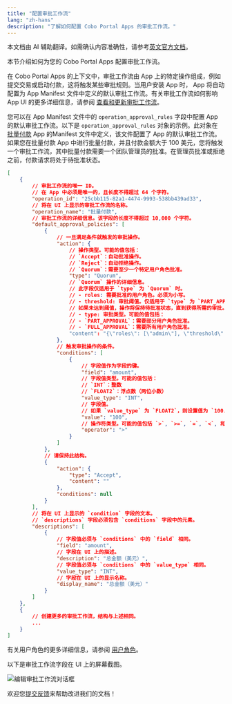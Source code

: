 ```yaml
---
title: "配置审批工作流"
lang: "zh-hans"
description: "了解如何配置 Cobo Portal Apps 的审批工作流。"
---
```

<Note>本文档由 AI 辅助翻译。如需确认内容准确性，请参考[英文官方文档](https://www.cobo.com/developers/v2/guides/overview/introduction)。</Note>

本节介绍如何为您的 Cobo Portal Apps 配置审批工作流。

在 Cobo Portal Apps 的上下文中，审批工作流由 App 上的特定操作组成，例如提交交易或启动付款，这将触发某些审批规则。当用户安装 App 时， App 将自动配置为 App Manifest 文件中定义的默认审批工作流。有关审批工作流如何影响 App  UI 的更多详细信息，请参阅 <a href="https://manuals.cobo.com/en/portal/portal-apps/workflow">查看和更新审批工作流</a>。

您可以在 App Manifest 文件中的 `operation_approval_rules` 字段中配置 App 的默认审批工作流。以下是 `operation_approval_rules` 对象的示例。此对象在 [批量付款](https://manuals.cobo.com/en/apps/batch-payouts/introduction)  App 的Manifest 文件中定义，该文件配置了 App 的默认审批工作流。如果您在批量付款 App 中进行批量付款，并且付款金额大于 100 美元，您将触发一个审批工作流，其中批量付款需要一个团队管理员的批准。在管理员批准或拒绝之前，付款请求将处于待批准状态。


```json
[
    {
        // 审批工作流的唯一 ID。
        // 在 App 中必须是唯一的，且长度不得超过 64 个字符。
        "operation_id": "25cbb115-82a1-4474-9993-538bb439ad33",
        // 将在 UI 上显示的审批工作流的名称。
        "operation_name": "批量付款",
        // 审批工作流的详细信息。该字段的长度不得超过 10,000 个字符。
        "default_approval_policies": [
            {
                // 一旦满足条件就触发的审批操作。
                "action": {
                    // 操作类型。可能的值包括：
                    // `Accept`：自动批准操作。
                    // `Reject`：自动拒绝操作。
                    // `Quorum`：需要至少一个特定用户角色批准。
                    "type": "Quorum",
                    // `Quorum` 操作的详细信息。
                    // 此字段仅适用于 `type` 为 `Quorum` 时。
                    // - roles: 需要批准的用户角色。必须为小写。
                    // - threshold: 审批阈值。仅适用于 `type` 为 `PART_APPROVAL` 时。
                    // 如果未达到阈值，操作将保持待批准状态，直到获得所需的审批。
                    // - type: 审批类型。可能的值包括：
                    // - `PART_APPROVAL`：需要部分用户角色批准。
                    // - `FULL_APPROVAL`：需要所有用户角色批准。
                    "content": "{\"roles\": [\"admin\"], \"threshold\": 2, \"type\": \"PART_APPROVAL\"}"
                },
                // 触发审批操作的条件。
                "conditions": [
                    {
                        // 字段值作为字段的键。
                        "field": "amount",
                        // 字段值类型。可能的值包括：
                        // `INT`：整数
                        // `FLOAT2`：浮点数（两位小数）
                        "value_type": "INT",
                        // 字段值。
                        // 如果 `value_type` 为 `FLOAT2`，则设置值为 `100.00`。
                        "value": "100",
                        // 操作符类型。可能的值包括 `>`, `>=`, `=`, `<`, 和 `<=`。
                        "operator": ">"
                    }
                ]
            },
            // 请保持此结构。
            {
                "action": {
                    "type": "Accept",
                    "content": ""
                },
                "conditions": null
            }
        ],
        // 将在 UI 上显示的 `condition` 字段的文本。
        // `descriptions` 字段必须包含 `conditions` 字段中的元素。
        "descriptions": [
            {
                // 字段值必须与 `conditions` 中的 `field` 相同。
                "field": "amount",
                // 字段在 UI 上的描述。
                "description": "总金额（美元）",
                // 字段值必须与 `conditions` 中的 `value_type` 相同。
                "value_type": "INT",
                // 字段在 UI 上的显示名称。
                "display_name": "总金额（美元）"
            }
        ]
    },
    {
        // 创建更多的审批工作流，结构与上述相同。
        ...
    }
]
```

<Info>有关用户角色的更多详细信息，请参阅 [用户角色](/v2_cn/guides/overview/permissions-and-scopes#user-roles)。</Info>

以下是审批工作流字段在 UI 上的屏幕截图。

<img src="/v2_cn/images/apps/workflow_settings.png" className="screenshot_full_screen" alt="编辑审批工作流对话框" />

<Tip>欢迎您[提交反馈](https://forms.zohopublic.com/cobo/form/DocumentFeedbackForm/formperma/QvLOhxJv1_JMsJ-1dleZ8Itb_7rzN-LtgvsDdxosoVI)来帮助改进我们的文档！</Tip>